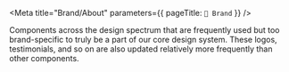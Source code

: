 
<Meta title="Brand/About" parameters={{ pageTitle: `💸 Brand` }} />

Components across the design spectrum that are frequently used but too brand-specific to truly be a part of our core design system.
These logos, testimonials, and so on are also updated relatively more frequently than other components.
